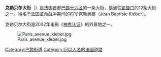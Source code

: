 {{unreferenced|time=2013-05-04T08:18:24+00:00}}
{{Paris_streetbox
| arr_num=16
| streetname=克勒貝爾大街<br />Avenue Kléber
| x=56
| y=62
| paris_map=[[image:paris_plan_wee_green_jms.jpg|image:paris_plan_wee_green_jms.jpg]]
| arr1=十六區
| quarter=Chaillot
| begins=戴高樂廣場
| beginsnum=
| ends=托卡德羅及11月11日廣場
| endsnum=
| length=1135
| width=36
| creation=1863年
| denomination=1879年8月16日
| area_map=
| caption=
}}

'''克勒贝尔大街'''（{{lang-fr|Avenue Kleber}}）是法国首都[[巴黎|巴黎]][[巴黎十六区|十六区]]的一条大街，是通往[[凯旋门|凯旋门]]的12条大街之一，得名于[[法国革命战争|法国革命战争]]期间的将军克勒貝爾（Jean Baptiste Kléber）。

克勒贝尔大街是2002年电影《[[神鬼认证|神鬼认证]]》的外景地之一。

[[File:Paris_avenue_kleber.jpg|thumb]]

[[Category:巴黎街道|Category:巴黎街道]]
[[Category:冠以人名的法國道路|Category:冠以人名的法國道路]]